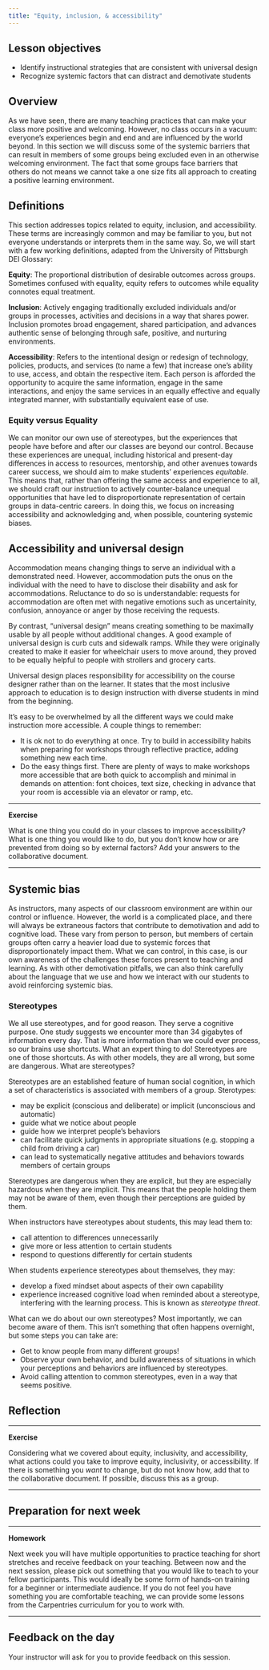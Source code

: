 ```yaml
---
title: "Equity, inclusion, & accessibility"
---
```


## Lesson objectives

+ Identify instructional strategies that are consistent with universal design
+ Recognize systemic factors that can distract and demotivate students

## Overview

As we have seen, there are many teaching practices that can make your class 
more positive and welcoming. However, no class occurs in a vacuum: everyone's 
experiences begin and end and are influenced by the world beyond. In this 
section we will discuss some of the systemic barriers that can result in 
members of some groups being excluded even in an otherwise welcoming 
environment. The fact that some groups face barriers that others do not means 
we cannot take a one size fits all approach to creating a positive learning 
environment.

## Definitions

This section addresses topics related to equity, inclusion, and accessibility. 
These terms are increasingly common and may be familiar to you, but not 
everyone understands or interprets them in the same way. So, we will start with 
a few working definitions, adapted from the University of Pittsburgh DEI 
Glossary:

**Equity**: The proportional distribution of desirable outcomes across groups. 
Sometimes confused with equality, equity refers to outcomes while equality 
connotes equal treatment.

**Inclusion**: Actively engaging traditionally excluded individuals and/or 
groups in processes, activities and decisions in a way that shares power. 
Inclusion promotes broad engagement, shared participation, and advances 
authentic sense of belonging through safe, positive, and nurturing 
environments.

**Accessibility**: Refers to the intentional design or redesign of technology, 
policies, products, and services (to name a few) that increase one's ability to 
use, access, and obtain the respective item. Each person is afforded the 
opportunity to acquire the same information, engage in the same interactions, 
and enjoy the same services in an equally effective and equally integrated 
manner, with substantially equivalent ease of use.

### Equity versus Equality

We can monitor our own use of stereotypes, but the experiences that people have 
before and after our classes are beyond our control. Because these experiences 
are unequal, including historical and present-day differences in access to 
resources, mentorship, and other avenues towards career success, we should aim 
to make students' experiences _equitable_. This means that, rather than 
offering the same access and experience to all, we should craft our instruction
to actively counter-balance unequal opportunities that have led to 
disproportionate representation of certain groups in data-centric careers. In 
doing this, we focus on increasing accessibility and acknowledging and, when 
possible, countering systemic biases.

## Accessibility and universal design

Accommodation means changing things to serve an individual with a demonstrated 
need. However, accommodation puts the onus on the individual with the need to 
have to disclose their disability and ask for accommodations. Reluctance to do 
so is understandable: requests for accommodation are often met with negative 
emotions such as uncertainity, confusion, annoyance or anger by those receiving 
the requests.

By contrast, "universal design" means creating something to be maximally usable 
by all people without additional changes. A good example of universal design is 
curb cuts and sidewalk ramps. While they were originally created to make it 
easier for wheelchair users to move around, they proved to be equally helpful 
to people with strollers and grocery carts.

Universal design places responsibility for accessibility on the course designer 
rather than on the learner. It states that the most inclusive approach to 
education is to design instruction with diverse students in mind from the 
beginning.

It’s easy to be overwhelmed by all the different ways we could make instruction 
more accessible. A couple things to remember:

+ It is ok not to do everything at once. Try to build in accessibility habits 
when preparing for workshops through reflective practice, adding something new 
each time.
+ Do the easy things first. There are plenty of ways to make workshops more 
accessible that are both quick to accomplish and minimal in demands on 
attention: font choices, text size, checking in advance that your room is 
accessible via an elevator or ramp, etc.

***

**Exercise**

What is one thing you could do in your classes to improve 
accessibility? What is one thing you would like to do, but you don't know how 
or are prevented from doing so by external factors? Add your answers to the 
collaborative document.

***

## Systemic bias

As instructors, many aspects of our classroom environment are within our 
control or influence. However, the world is a complicated place, and there will 
always be extraneous factors that contribute to demotivation and add to 
cognitive load. These vary from person to person, but members of certain groups 
often carry a heavier load due to systemic forces that disproportionately 
impact them. What we can control, in this case, is our own awareness of the 
challenges these forces present to teaching and learning. As with other 
demotivation pitfalls, we can also think carefully about the language that we 
use and how we interact with our students to avoid reinforcing systemic bias.

### Stereotypes

We all use stereotypes, and for good reason. They serve a cognitive purpose. 
One study suggests we encounter more than 34 gigabytes of information every 
day. That is more information than we could ever process, so our brains use 
shortcuts. What an expert thing to do! Stereotypes are one of those shortcuts. 
As with other models, they are all wrong, but some are dangerous. What are 
stereotypes?

Stereotypes are an established feature of human social cognition, in which a 
set of characteristics is associated with members of a group. Sterotypes:

+ may be explicit (conscious and deliberate) or implicit (unconscious and 
  automatic)
+ guide what we notice about people
+ guide how we interpret people’s behaviors
+ can facilitate quick judgments in appropriate situations (e.g. stopping a 
  child from driving a car)
+ can lead to systematically negative attitudes and behaviors towards members 
of certain groups

Stereotypes are dangerous when they are explicit, but they are especially 
hazardous when they are implicit. This means that the people holding them may 
not be aware of them, even though their perceptions are guided by them.

When instructors have stereotypes about students, this may lead them to:

+ call attention to differences unnecessarily
+ give more or less attention to certain students
+ respond to questions differently for certain students

When students experience stereotypes about themselves, they may:

+ develop a fixed mindset about aspects of their own capability
+ experience increased cognitive load when reminded about a stereotype, 
interfering with the learning process. This is known as _stereotype threat_.

What can we do about our own stereotypes? Most importantly, we can become aware 
of them. This isn't something that often happens overnight, but some steps you 
can take are:

+ Get to know people from many different groups!
+ Observe your own behavior, and build awareness of situations in which your 
perceptions and behaviors are influenced by stereotypes.
+ Avoid calling attention to common stereotypes, even in a way that seems 
positive.

## Reflection

***

**Exercise**

Considering what we covered about equity, inclusivity, and accessibility, what 
actions could you take to improve equity, inclusivity, or accessibility. If 
there is something you _want_ to change, but do not know how, add that to the 
collaborative document. If possible, discuss this as a group.

***

## Preparation for next week

***

**Homework**

Next week you will have multiple opportunities to practice 
teaching for short stretches and receive feedback on your teaching. Between now 
and the next session, please pick out something that you would like to teach to 
your fellow participants. This would ideally be some form of hands-on training 
for a beginner or intermediate audience. If you do not feel you have something 
you are comfortable teaching, we can provide some lessons from the Carpentries 
curriculum for you to work with.

***

## Feedback on the day

Your instructor will ask for you to provide feedback on this session.